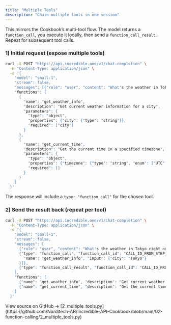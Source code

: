 ```yaml
---
title: "Multiple Tools"
description: "Chain multiple tools in one session"
---
```


This mirrors the Cookbook’s multi-tool flow. The model returns a `function_call`, you execute it locally, then send a `function_call_result`. Repeat for subsequent tool calls.

### 1) Initial request (expose multiple tools)

```bash
curl -X POST "https://api.incredible.one/v1/chat-completion" \
  -H "Content-Type: application/json" \
  -d '{
    "model": "small-1",
    "stream": false,
    "messages": [{"role": "user", "content": "What's the weather in Tokyo right now?"}],
    "functions": [
      {
        "name": "get_weather_info",
        "description": "Get current weather information for a city",
        "parameters": {
          "type": "object",
          "properties": {"city": {"type": "string"}},
          "required": ["city"]
        }
      },
      {
        "name": "get_current_time",
        "description": "Get the current time in a specified timezone",
        "parameters": {
          "type": "object",
          "properties": {"timezone": {"type": "string", "enum": ["UTC", "EST", "PST", "JST", "GMT"]}},
          "required": []
        }
      }
    ]
  }'
```

The response will include a `type: "function_call"` for the chosen tool.

### 2) Send the result back (repeat per tool)

```bash
curl -X POST "https://api.incredible.one/v1/chat-completion" \
  -H "Content-Type: application/json" \
  -d '{
    "model": "small-1",
    "stream": false,
    "messages": [
      {"role": "user", "content": "What's the weather in Tokyo right now?"},
      {"type": "function_call", "function_call_id": "CALL_ID_FROM_STEP_1", "function_calls": [{
        "name": "get_weather_info", "input": {"city": "Tokyo"}
      }]},
      {"type": "function_call_result", "function_call_id": "CALL_ID_FROM_STEP_1", "function_call_results": ["Rainy, 68°F, Humidity: 90%"]}
    ],
    "functions": [
      {"name": "get_weather_info", "description": "Get current weather information for a city", "parameters": {"type": "object", "properties": {"city": {"type": "string"}}, "required": ["city"]}},
      {"name": "get_current_time", "description": "Get the current time in a specified timezone", "parameters": {"type": "object", "properties": {"timezone": {"type": "string", "enum": ["UTC", "EST", "PST", "JST", "GMT"]}}, "required": []}}
    ]
  }'
```

<Note>
View source on GitHub → [2_multiple_tools.py](https://github.com/Norditech-AB/Incredible-API-Cookbook/blob/main/02-function-calling/2_multiple_tools.py)
</Note>

 
 
